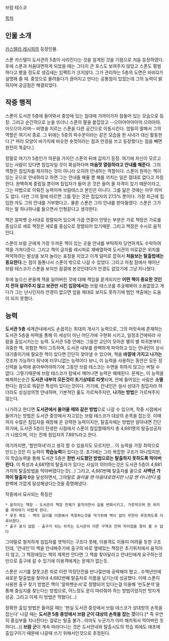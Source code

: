 브람 테스코

[[목차]]

== 인물 소개 == 
[[카스텔라 레시피]]의 등장인물.

스푼 카스텔이 도서관의 5층이 사라진다는 것을 알게된 것을 기점으로 처음 등장하였다. 후에 스푼과 처음대면하게 되었을 때는 그다지 큰 포스도 보여주지 않았고 스푼도 평범하다고 봤을 정도로 생김새는 임팩트가 크지않다. 그가 관리하는 5층의 도면은 바비Q가 설명해 줄 때. 중앙으로 몰려들다가 끊어지고 만다는 공통점이 있었는데 그의 능력이 밝혀지며 궁금점은 해결되었다.

== 작중 행적 ==
스푼이 도서관 5층에 들어와서 중앙에 있는 침대에 가까이가자 잠들어 있는 모습으로 등장. 그리고 순간적으로 눈을 뜨더니 스푼의 팔을 붙잡았고 --으아아아아아악.으아아아.아으으아.라며-- 비명을 지르는 스푼을 다른 공간으로 이동시킨다. 엄밀히 말해서 그의 역할은 여기서 종료. 그 뒤에는 5층의 파수꾼이라는 같은 모습을 한 사내가 대신 활동한다.[* 머리 모양이 바가지에 비슷한 숏컷이라는 점과 안경을 쓰고 등장했다는 점을 빼면 완전히 똑같다.]

정말로 여기가 5층인가 의문을 가지던 스푼의 뒤에 갑자기 등장. 여기에 자신이 모르고 있는 사람이 있다면 침입자일 것이 확실하다며 '''마음껏 열람하라고 안내를 해준다.''' 그의 역할은 침입자를 제지하는 것이 아니라 오히려 안내하는 역할이다. 스푼이 원하는 책이 있는 곳으로 안내하라고 하면 그는 안내를 해줄 뿐 해를 끼치는 일은 절대로 없다고 자칭한다. 완벽하게 중립일 뿐이며 칩입자가 들어 온 것은 들어 올 자격이 있기 때문이라고, 그는 마법으로 이뤄진 능력이며 브람테스코 본인은 아니다. 그를 닮은 것에는 아무 의미도 없다. 다만 그의 말에 따르면 그를 믿는 것은 칩입자의 27.5% 뿐이다. 가장 최근에 칩입한 자도 그의 안내를 거부했다고.. 물론 스푼은 그의 안내를 받아들였다. 스푼은 그가 하는 말 하나하나를 들으면서 인형같다고 생각한다.

책은 알파벳 순서대로 정렬되어 있으며 가끔 연결이 안맞는 부분은 가로 책장은 가로를 중심으로 세로 책장은 세로를 중심으로 정렬되어 있기때문. 그리고 책장은 수시로 움직인다.

스푼이 브람 군에게 가장 두꺼운 책이 있는 곳을 안내를 부탁하자 당연하게도 수락하여 책을 가져다준다. 그리고 책의 글자를 레시피로 재배열하여 도서관의 미로같은 위치를 파악하려는 발상을 보자 놀라는 표정을 지었고 이게 덜미로 잡혀서 '''처음보는 탈출법에는 동요한다.'''는 점이 들통나서 스푼이 밖으로 나갈 수 있었다. 그리고 마침 잠에서 깨어난 브람 테스코가 스푼을 보지만 잠결에 본것인데다가 안경도 없었기에 그냥 지나쳤다. 

후에 높으신 분들께 책을 잃어버린 것에 대해 책임을 묻게되지만 '''어떤 책이 중요한 것인지 전혀 알려주지 않고 보관만 시킨 입장에서는''' 브람 테스코를 추궁해봐야 소용없었고 게다가 그는 난시인지라 안경이 없으면 앞을 제대로 보지도 못하기에 범인 색출에는 도움이 되지 못했다.
== 능력 ==
'''도서관 5층'''
세계관내에서도 손꼽히는 희대의 개사기 능력으로,  그의 머릿속에 존재하는 도서관 5층을 마력을 통해 이 세상이 아닌 어딘가에 구현화 시키고, 일정조건에따라 사람을 출입시키는는 능력.
도서관 5층 안에는 그동안 교단이 모아온 별의 별 희귀본부터 귀중한 책, 위험한 책이 그득하며, 도서관 내부를 완벽하게 파악하고 있는 안내인이 상시 대기중이기에 필요한 책이 있다면 간단히 찾아낼 수 있으며, 책을 '''바깥에 가지고 나가는'''것조차 가능하다
워낙에 터무니없는 능력이다 보니, 이 능력을 사용하는 동안은 모든 정신력을 능력에 쏟아부어야하기에 그동안 브람 테스코는 수면을 취하지 않고는 버틸 수 없다.
그렇기때문에 브람 테스코가 잠에서 깨어나면 능력은 해제된다.
문제는, 이 능력을 해제하는순간 '''도서관 내부의 모든것이 초기상태로 리셋'''되며, 안에 들어있는 사람은 '''소멸'''한다는 참으로 뭐같은 특성이 있다는것이다.
거기에, 안내인은 설사 상대가 침입자라 하더라도 성심성의껏 안내하며, 기본적인 룰도 가르쳐주지만, '''나가는 방법'''은 가르쳐주지 않는다.

나가려고 한다면 '''도서관에서 들어올 때와 같은 방법'''으로 나갈 수 있으며, 작중 시점에서 들어가는 방법은 도서관 중앙에서 자고있는 브람 테스코가 대상의 손목을 잡는것.
이때까지 수많은 침입자을 매장해 온 강력한 능력이지만, 탈출자체는 방법만 알아내면 간단하기에, 도서관 5층이 탄생한 시점에서 스푼이 침입할때까지 총 4,681명의 탈출성공자가 나왔으며, 이는 전체 침입자의 7.89%라고 한다.

여기까지면, '할만하네'라고 생각 할 수 있을지도 모르지만...
이 능력을 가장 최악으로 만드는것은 이 능력이 '''학습능력'''이 있다는것.
초기에는 그리 복잡한 구조가 아니었지만, 이 학습능력을 통해 도서관 5층은 '''한번 시도했던 방법으로는 탈출하지 못하도록 막아버린다.'''
이 특성과 4,681명의 탈출자가 있다는 사실이 의미하는것은 도서관 5층이 4,681가지의 탈출방법을 막아버렸다는것(...)
그리고, 4,681번째 탈출자를 끝으로 '''사백년 가까이 탈출자 0'''을 달성하면서, 그야말로 ''들어올 땐 마음대로였지만 나갈 땐 아니란다.''를 완벽에 가깝게 달성해냈다는것을 증명해냈다.

작중에서 묘사되는 특징은
 * 움직이는 책장 - 도서관의 책장 전체가 움직이면서 길을 변화시키고, 가로막으며 현 위치를 파악하기 어렵게 한다.
 * 루프 복도 - 벽의 길이를 이용해서 측정하는것을 막기위해 벽이 없이 무한히 루프하도록 이루어졌다.
 * 출구 표식 없음 - 출구가 되는 위치는 도서관의 다른 구역과 전혀 차이점을 찾아 볼 수 없다

그야말로 철저하게 침입자를 엿먹이는 구조다 못해, 이용객도 이용이 어려울 듯한 구조인데, '안내인'이 책을 안내해주기에 출구의 바로 옆에있는 책장은 초기위치에서 움직이지 않고, 그 책장에있는 책의 제목만 안다면 그 책을 찾아달라고 안내인에게 요구하는것 만으로 출구에 갈 수 있기에 이용객에게는 문제가 없는듯.

스푼은 시기를 잘못고른 죄로 이런 막장던전을 반나절만에 공략해야 했고...수백년만에 새로운 탈출법을 찾아내 4,682번째 탈출자로 이름을 남기는데 성공했다.
이때 스푼이 사용한 출구 찾기 방법은 책이 '알파벳순서'로 정렬되어 있다는걸 이용해 '빈도분석'을 통해 중심지를 찾는다는 방법으로, 어느정도 운이 따라줘야 하는 방법이었지만 멋지게 성공. 그리고 이제 이 방법은 막혔다(...)

정확한 출입 방법은 들어갈 때는 '현실 도서관 중앙에서 브람 테스코가 상대방의 손목을 잡는다' 나갈 때는 '''도서관 5층 중앙에서 브람 군이 대상의 손목을 잡는 것'''이다.[* 즉 우연히 중심부를 지나친다는 걸로는 탈출 불가...아마도 누군가가 이미 해치워서 막아버린 듯 하다(...)]
'''브람 군'''이 계속 따라다니는 것은 도서안내와 탈출시도의 학습 외에도 애초에 출입구이기 때문에 나갈때 쓰기 위해서인것으로 추정된다.
